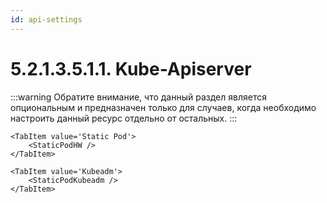 ```yaml
---
id: api-settings
---
```




# 5.2.1.3.5.1.1. Kube-Apiserver

:::warning
Обратите внимание, что данный раздел является опциональным и предназначен только для случаев, когда необходимо настроить данный ресурс отдельно от остальных.
:::


<Tabs groupId="install-type">

    <TabItem value='Static Pod'>
        <StaticPodHW />
    </TabItem>

    <TabItem value='Kubeadm'>
        <StaticPodKubeadm />
    </TabItem>

</Tabs>
